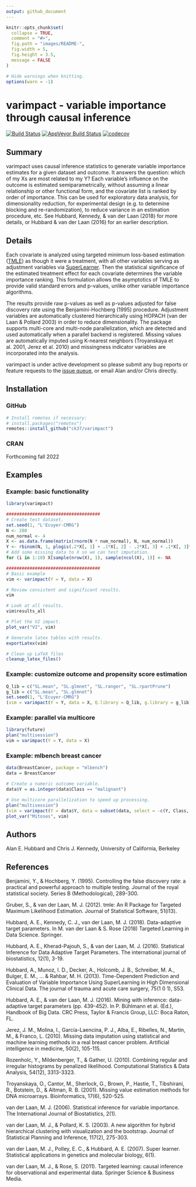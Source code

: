 ```yaml
---
output: github_document
---
```


<!-- README.md is generated from README.Rmd. Please edit that file -->

```r
knitr::opts_chunk$set(
  collapse = TRUE,
  comment = "#>",
  fig.path = "images/README-",
  fig.width = 5,
  fig.height = 3.5,
  message = FALSE
)

# Hide warnings when knitting.
options(warn = -1)
```

# varimpact - variable importance through causal inference

[![Build Status](https://travis-ci.org/ck37/varimpact.svg?branch=master)](https://travis-ci.org/ck37/varimpact)
[![AppVeyor Build Status](https://ci.appveyor.com/api/projects/status/github/ck37/varimpact?branch=master&svg=true)](https://ci.appveyor.com/project/ck37/varimpact)
[![codecov](https://codecov.io/gh/ck37/varimpact/branch/master/graph/badge.svg)](https://codecov.io/gh/ck37/varimpact)

## Summary

varimpact uses causal inference statistics to generate variable importance estimates for a given dataset and outcome. It answers the question: which of my Xs are most related to my Y? Each variable's influence on the outcome is estimated semiparametrically, without assuming a linear relationship or other functional form, and the covariate list is ranked by order of importance. This can be used for exploratory data analysis, for dimensionality reduction, for experimental design (e.g. to determine blocking and re-randomization), to reduce variance in an estimation procedure, etc. See Hubbard, Kennedy, & van der Laan (2018) for more details, or Hubbard & van der Laan (2016) for an earlier description.

## Details

Each covariate is analyzed using targeted minimum loss-based estimation ([TMLE](https://CRAN.R-project.org/package=tmle)) as though it were a treatment, with all other variables serving as adjustment variables via [SuperLearner](https://github.com/ecpolley/SuperLearner). Then the statistical significance of the estimated treatment effect for each covariate determines the variable importance ranking. This formulation allows the asymptotics of TMLE to provide valid standard errors and p-values, unlike other variable importance algorithms.

The results provide raw p-values as well as p-values adjusted for false discovery rate using the Benjamini-Hochberg (1995) procedure. Adjustment variables are automatically clustered hierarchically using HOPACH (van der Laan & Pollard 2003) in order to reduce dimensionality.  The package supports multi-core and multi-node parallelization, which are detected and used automatically when a parallel backend is registered. Missing values are automatically imputed using K-nearest neighbors (Troyanskaya et al. 2001, Jerez et al. 2010) and missingness indicator variables are incorporated into the analysis.

varimpact is under active development so please submit any bug reports or feature requests to the [issue queue](https://github.com/ck37/varimpact/issues), or email Alan and/or Chris directly.

## Installation

### GitHub

```r
# Install remotes if necessary:
# install.packages("remotes")
remotes::install_github("ck37/varimpact")
```

### CRAN

Forthcoming fall 2022

## Examples

### Example: basic functionality

```r
library(varimpact)

####################################
# Create test dataset.
set.seed(1, "L'Ecuyer-CMRG")
N <- 200
num_normal <- 4
X <- as.data.frame(matrix(rnorm(N * num_normal), N, num_normal))
Y <- rbinom(N, 1, plogis(.2*X[, 1] + .1*X[, 2] - .2*X[, 3] + .1*X[, 3]*X[, 4] - .2*abs(X[, 4])))
# Add some missing data to X so we can test imputation.
for (i in 1:10) X[sample(nrow(X), 1), sample(ncol(X), 1)] <- NA

####################################
# Basic example
vim <- varimpact(Y = Y, data = X)

# Review consistent and significant results.
vim

# Look at all results.
vim$results_all

# Plot the V2 impact.
plot_var("V2", vim)

# Generate latex tables with results.
exportLatex(vim)

# Clean up LaTeX files
cleanup_latex_files()
```

### Example: customize outcome and propensity score estimation

```r
Q_lib = c("SL.mean", "SL.glmnet", "SL.ranger", "SL.rpartPrune")
g_lib = c("SL.mean", "SL.glmnet")
set.seed(1, "L'Ecuyer-CMRG")
(vim = varimpact(Y = Y, data = X, Q.library = Q_lib, g.library = g_lib))
```

### Example: parallel via multicore

```r
library(future)
plan("multisession")
vim = varimpact(Y = Y, data = X)
```

### Example: mlbench breast cancer

```r
data(BreastCancer, package = "mlbench")
data = BreastCancer

# Create a numeric outcome variable.
data$Y = as.integer(data$Class == "malignant")

# Use multicore parallelization to speed up processing.
plan("multisession")
(vim = varimpact(Y = data$Y, data = subset(data, select = -c(Y, Class, Id))))
plot_var("Mitoses", vim)
```

## Authors

Alan E. Hubbard and Chris J. Kennedy, University of California, Berkeley

## References

Benjamini, Y., & Hochberg, Y. (1995). Controlling the false discovery rate: a practical and powerful approach to multiple testing. Journal of the royal statistical society. Series B (Methodological), 289-300.

Gruber, S., & van der Laan, M. J. (2012). tmle: An R Package for Targeted Maximum Likelihood Estimation. Journal of Statistical Software, 51(i13).

Hubbard, A. E., Kennedy, C. J., van der Laan, M. J. (2018). Data-adaptive target parameters. In M. van der Laan & S. Rose (2018) Targeted Learning in Data Science. Springer.

Hubbard, A. E., Kherad-Pajouh, S., & van der Laan, M. J. (2016). Statistical Inference for Data Adaptive Target Parameters. The international journal of biostatistics, 12(1), 3-19.

Hubbard, A., Munoz, I. D., Decker, A., Holcomb, J. B., Schreiber, M. A., Bulger, E. M., ... & Rahbar, M. H. (2013). Time-Dependent Prediction and Evaluation of Variable Importance Using SuperLearning in High Dimensional Clinical Data. The journal of trauma and acute care surgery, 75(1 0 1), S53.

Hubbard, A. E., & van der Laan, M. J. (2016). Mining with inference: data-adaptive target parameters (pp. 439-452). In P. Bühlmann et al. (Ed.), Handbook of Big Data. CRC Press, Taylor & Francis Group, LLC: Boca Raton, FL.

Jerez, J. M., Molina, I., García-Laencina, P. J., Alba, E., Ribelles, N., Martín, M., & Franco, L. (2010). Missing data imputation using statistical and machine learning methods in a real breast cancer problem. Artificial intelligence in medicine, 50(2), 105-115.

Rozenholc, Y., Mildenberger, T., & Gather, U. (2010). Combining regular and irregular histograms by penalized likelihood. Computational Statistics & Data Analysis, 54(12), 3313-3323.

Troyanskaya, O., Cantor, M., Sherlock, G., Brown, P., Hastie, T., Tibshirani, R., Botstein, D., & Altman, R. B. (2001). Missing value estimation methods for DNA microarrays. Bioinformatics, 17(6), 520-525.

van der Laan, M. J. (2006). Statistical inference for variable importance. The International Journal of Biostatistics, 2(1).

van der Laan, M. J., & Pollard, K. S. (2003). A new algorithm for hybrid hierarchical clustering with visualization and the bootstrap. Journal of Statistical Planning and Inference, 117(2), 275-303.

van der Laan, M. J., Polley, E. C., & Hubbard, A. E. (2007). Super learner. Statistical applications in genetics and molecular biology, 6(1).

van der Laan, M. J., & Rose, S. (2011). Targeted learning: causal inference for observational and experimental data. Springer Science & Business Media.
